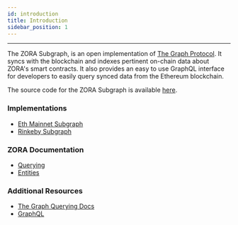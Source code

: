 ```yaml
---
id: introduction
title: Introduction
sidebar_position: 1
---
```


---

The ZORA Subgraph, is an open implementation of [The Graph Protocol](https://thegraph.com/explorer/subgraph/ourzora/zora-v1).
It syncs with the blockchain and indexes pertinent on-chain data about ZORA's smart contracts. It also provides an easy to use GraphQL interface for developers to easily query synced data from the Ethereum blockchain.

The source code for the ZORA Subgraph is available [here](https://github.com/ourzora/zora-v1-subgraph).

### Implementations

- [Eth Mainnet Subgraph](https://thegraph.com/explorer/subgraph/ourzora/zora-v1)
- [Rinkeby Subgraph](https://thegraph.com/explorer/subgraph/ourzora/zora-v1-rinkeby)

### ZORA Documentation

- [Querying](./querying)
- [Entities](./entities)

### Additional Resources

- [The Graph Querying Docs](https://thegraph.com/docs/query-the-graph)
- [GraphQL](https://graphql.org/)
